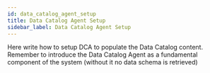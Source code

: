 ```yaml
---
id: data_catalog_agent_setup
title: Data Catalog Agent Setup
sidebar_label: Data Catalog Agent Setup
---
```


Here write how to setup DCA to populate the Data Catalog content.
Remember to introduce the Data Catalog Agent as a fundamental component of the system (without it no data schema is retrieved)
